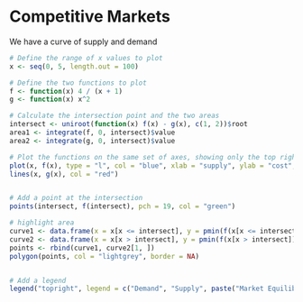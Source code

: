 # Competitive Markets

We have a curve of supply and demand

```r
# Define the range of x values to plot
x <- seq(0, 5, length.out = 100)

# Define the two functions to plot
f <- function(x) 4 / (x + 1)
g <- function(x) x^2

# Calculate the intersection point and the two areas
intersect <- uniroot(function(x) f(x) - g(x), c(1, 2))$root
area1 <- integrate(f, 0, intersect)$value
area2 <- integrate(g, 0, intersect)$value

# Plot the functions on the same set of axes, showing only the top right quadrant
plot(x, f(x), type = "l", col = "blue", xlab = "supply", ylab = "cost", main = "Supply and Demand", xlim = c(0, 5), ylim = c(0, 5))
lines(x, g(x), col = "red")


# Add a point at the intersection
points(intersect, f(intersect), pch = 19, col = "green")

# highlight area
curve1 <- data.frame(x = x[x <= intersect], y = pmin(f(x[x <= intersect]), g(x[x <= intersect])))
curve2 <- data.frame(x = x[x > intersect], y = pmin(f(x[x > intersect]), g(x[x > intersect])))
points <- rbind(curve1, curve2[1, ])
polygon(points, col = "lightgrey", border = NA)


# Add a legend
legend("topright", legend = c("Demand", "Supply", paste("Market Equilibrium at(", round(intersect, 2), ", ", round(f(intersect), 2), ")", sep = ""), paste("Total Surplus =", round(area1 - area2, 2))), col = c("blue", "red", "green", "gray", "gray"), lty = c(1, 1, NA, NA, NA), pch = c(NA, NA, 19, NA, NA))
```
